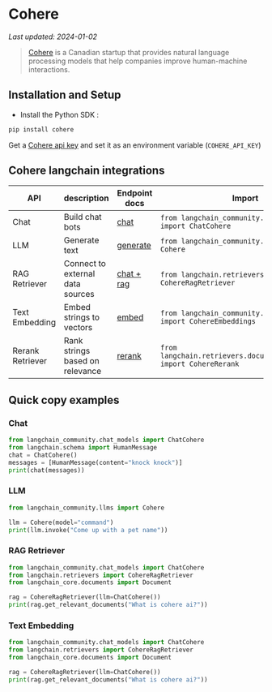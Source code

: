 # Cohere
*Last updated: 2024-01-02*

>[Cohere](https://cohere.ai/about) is a Canadian startup that provides natural language processing models
> that help companies improve human-machine interactions.

## Installation and Setup
- Install the Python SDK :
```bash
pip install cohere
```

Get a [Cohere api key](https://dashboard.cohere.ai/) and set it as an environment variable (`COHERE_API_KEY`)

## Cohere langchain integrations

|API|description|Endpoint docs|Import|Example usage|
|---|---|---|---|---|
|Chat|Build chat bots|[chat](https://docs.cohere.com/reference/chat)|`from langchain_community.chat_models import ChatCohere`|[cohere.ipynb](/docs/docs/integrations/chat/cohere.ipynb)|
|LLM|Generate text|[generate](https://docs.cohere.com/reference/generate)|`from langchain_community.llms import Cohere`|[cohere.ipynb](/docs/docs/integrations/llms/cohere.ipynb)|
|RAG Retriever|Connect to external data sources|[chat + rag](https://docs.cohere.com/reference/chat)|`from langchain.retrievers import CohereRagRetriever`|[cohere.ipynb](/docs/docs/integrations/retrievers/cohere.ipynb)|
|Text Embedding|Embed strings to vectors|[embed](https://docs.cohere.com/reference/embed)|`from langchain_community.embeddings import CohereEmbeddings`|[cohere.ipynb](/docs/docs/integrations/text_embedding/cohere.ipynb)|
|Rerank Retriever|Rank strings based on relevance|[rerank](https://docs.cohere.com/reference/rerank)|`from langchain.retrievers.document_compressors import CohereRerank`|[cohere.ipynb](/docs/docs/integrations/retrievers/cohere-reranker.ipynb)|

## Quick copy examples

### Chat

```python
from langchain_community.chat_models import ChatCohere
from langchain.schema import HumanMessage
chat = ChatCohere()
messages = [HumanMessage(content="knock knock")]
print(chat(messages))
```

### LLM


```python
from langchain_community.llms import Cohere

llm = Cohere(model="command")
print(llm.invoke("Come up with a pet name"))
```


### RAG Retriever

```python
from langchain_community.chat_models import ChatCohere
from langchain.retrievers import CohereRagRetriever
from langchain_core.documents import Document

rag = CohereRagRetriever(llm=ChatCohere())
print(rag.get_relevant_documents("What is cohere ai?"))
```

### Text Embedding

```python
from langchain_community.chat_models import ChatCohere
from langchain.retrievers import CohereRagRetriever
from langchain_core.documents import Document

rag = CohereRagRetriever(llm=ChatCohere())
print(rag.get_relevant_documents("What is cohere ai?"))
```
